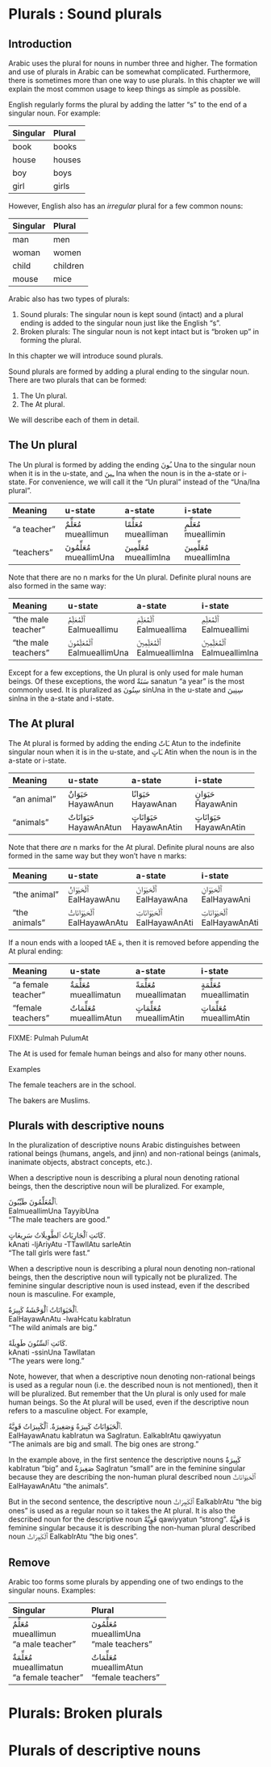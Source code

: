 # Plurals : Sound plurals

## Introduction

Arabic uses the plural for nouns in number three and higher. The formation and use of plurals in Arabic can be somewhat complicated. Furthermore, there is sometimes more than one way to use plurals. In this chapter we will explain the most common usage to keep things as simple as possible.

English regularly forms the plural by adding the latter "s" to the end of a singular noun. For example:

| Singular | Plural |
|:-----------|:-----------|
| book       | books      |
| house      | houses     |
| boy        | boys       |
| girl       | girls      |

However, English also has an _irregular_ plural for a few common nouns:

| Singular | Plural |
|:-----------|:-----------|
| man        | men        |
| woman      | women      |
| child      | children   |
| mouse      | mice       |

Arabic also has two types of plurals:

1. Sound plurals: The singular noun is kept sound (intact) and a plural ending is added to the singular noun just like the English "s".
2. Broken plurals: The singular noun is not kept intact but is "broken up" in forming the plural.

In this chapter we will introduce sound plurals.

Sound plurals are formed by adding a plural ending to the singular noun. There are two plurals that can be formed:

1. The [Un]{.trn} plural.
2. The [At]{.trn} plural.

We will describe each of them in detail.

## The [Un]{.trn} plural

The [Un]{.trn} plural is formed by adding the ending [ـُونَ]{.ar} [Una]{.trn} to the singular noun when it is in the u-state, and [ـِينَ]{.ar} [Ina]{.trn} when the noun is in the a-state or i-state. For convenience, we will call it the "[Un]{.trn} plural" instead of the "[Una]{.trn}/[Ina]{.trn} plural".

| Meaning    | u-state | a-state | i-state |
|:-----------|:-------------|:-------------|:-------------|
| "a teacher"  | [مُعَلِّمٌ]{.ar}<br>[mueallimun]{.trn}| [مُعَلِّمًا]{.ar}<br>[muealliman]{.trn} |[مُعَلِّمٍ]{.ar}<br>[mueallimin]{.trn} | 
| "teachers"  | [مُعَلِّمُونَ]{.ar}<br>[mueallimUna]{.trn}| [مُعَلِّمِينَ]{.ar}<br>[mueallimIna]{.trn} | [مُعَلِّمِينَ]{.ar}<br>[mueallimIna]{.trn} |

Note that there are no [n]{.trn} marks for the [Un]{.trn} plural. Definite plural nouns are also formed in the same way:

| Meaning    | u-state | a-state | i-state |
|:-----------|:-------------|:-------------|:-------------|
| "the male teacher"  | [ٱَلْمُعَلِّمُ]{.ar}<br>[Ealmueallimu]{.trn}| [ٱَلْمُعَلِّمَ]{.ar}<br>[Ealmueallima]{.trn} |[ٱَلْمُعَلِّمِ]{.ar}<br>[Ealmueallimi]{.trn} | 
| "the male teachers"  | [ٱَلْمُعَلِّمُونَ]{.ar}<br>[EalmueallimUna]{.trn}| [ٱَلْمُعَلِّمِينَ]{.ar}<br>[EalmueallimIna]{.trn} | [ٱَلْمُعَلِّمِينَ]{.ar}<br>[EalmueallimIna]{.trn} |

Except for a few exceptions, the [Un]{.trn} plural is only used for male human beings. Of these exceptions, the word [سَنَةٌ]{.ar} [sanatun]{.trn} "a year" is the most commonly used. It is pluralized as [سِنُونَ]{.ar} [sinUna]{.trn} in the u-state and [سِنِينَ]{.ar} [sinIna]{.trn} in the a-state and i-state.

## The [At]{.trn} plural

The [At]{.trn} plural is formed by adding the ending [ـَاتٌ]{.ar} [Atun]{.trn} to the indefinite singular noun when it is in the u-state, and [ـَاتٍ]{.ar} [Atin]{.trn} when the noun is in the a-state or i-state.

| Meaning    | u-state | a-state | i-state |
|:-----------|:-------------|:-------------|:-------------|
| "an animal"  | [حَيَوَانٌ]{.ar}<br>[HayawAnun]{.trn}| [حَيَوَانًا]{.ar}<br>[HayawAnan]{.trn} |[حَيَوَانٍ]{.ar}<br>[HayawAnin]{.trn} | 
| "animals"  | [حَيَوَانَاتٌ]{.ar}<br>[HayawAnAtun]{.trn}| [حَيَوَانَاتٍ]{.ar}<br>[HayawAnAtin]{.trn} | [حَيَوَانَاتٍ]{.ar}<br>[HayawAnAtin]{.trn} |

Note that there _are_ [n]{.trn} marks for the [At]{.trn} plural. Definite plural nouns are also formed in the same way but they won't have [n]{.trn} marks:

| Meaning    | u-state | a-state | i-state |
|:-----------|:-------------|:-------------|:-------------|
| "the animal"  | [ٱَلْحَيَوَانُ]{.ar}<br>[EalHayawAnu]{.trn}| [ٱَلْحَيَوَانَ]{.ar}<br>[EalHayawAna]{.trn} |[ٱَلْحَيَوَانِ]{.ar}<br>[EalHayawAni]{.trn} | 
| "the animals"  | [ٱَلْحَيَوَانَاتُ]{.ar}<br>[EalHayawAnAtu]{.trn}| [ٱَلْحَيَوَانَاتِ]{.ar}<br>[EalHayawAnAti]{.trn} | [ٱَلْحَيَوَانَاتِ]{.ar}<br>[EalHayawAnAti]{.trn} |

If a noun ends with a looped [tAE]{.trn} [ة]{.ar}, then it is removed before appending the [At]{.trn} plural ending:

| Meaning    | u-state | a-state | i-state |
|:-----------|:-------------|:-------------|:-------------|
| "a female teacher"  | [مُعَلِّمَةٌ]{.ar}<br>[mueallimatun]{.trn}| [مُعَلِّمَةً]{.ar}<br>[mueallimatan]{.trn} |[مُعَلِّمَةٍ]{.ar}<br>[mueallimatin]{.trn} | 
| "female teachers"  | [مُعَلِّمَاتٌ]{.ar}<br>[mueallimAtun]{.trn}| [مُعَلِّمَاتٍ]{.ar}<br>[mueallimAtin]{.trn} | [مُعَلِّمَاتٍ]{.ar}<br>[mueallimAtin]{.trn} |

FIXME: Pulmah PulumAt

The [At]{.trn} is used for female human beings and also for many other nouns.

Examples

The female teachers are in the school.

The bakers are Muslims.

## Plurals with descriptive nouns

In the pluralization of descriptive nouns Arabic distinguishes between rational beings (humans, angels, and jinn) and non-rational beings (animals, inanimate objects, abstract concepts, etc.).

When a descriptive noun is describing a plural noun denoting rational beings, then the descriptive noun will be pluralized. For example,

[ٱَلْمُعَلِّمُونَ طَيِّبُونَ.]{.ar}  
[EalmueallimUna TayyibUna]{.trn}  
"The male teachers are good."

[كَانَتِ ٱلْجَارِيَاتُ ٱلطَّوِيلَاتُ سَرِيعَاتٍ.]{.ar}  
[kAnati -ljAriyAtu -TTawIlAtu sarIeAtin]{.trn}  
"The tall girls were fast."

When a descriptive noun is describing a plural noun denoting non-rational beings, then the descriptive noun will typically not be pluralized. The feminine singular descriptive noun is used instead, even if the described noun is masculine. For example,

[ٱَلْحَيَوَانَاتُ ٱلْوَحْشَةُ كَبِيرَةٌ.]{.ar}  
[EalHayawAnAtu -lwaHcatu kabIratun]{.trn}  
"The wild animals are big."

[كَانَتِ ٱلسِّنُونَ طَوِيلَةً.]{.ar}  
[kAnati -ssinUna TawIlatan]{.trn}  
"The years were long."

Note, however, that when a descriptive noun denoting non-rational beings is used as a regular noun (i.e. the described noun is not mentioned), then it will be pluralized. But remember that the [Un]{.trn} plural is only used for male human beings. So the [At]{.trn} plural will be used, even if the descriptive noun refers to a masculine object. For example,

[ٱَلْحَيَوَانَاتُ كَبِيرَةٌ وَصَغِيرَةٌ. ٱَلْكَبِيرَاتُ قَوِيَّةٌ.]{.ar}  
[EalHayawAnatu kabIratun wa SagIratun. EalkabIrAtu qawiyyatun]{.trn}  
"The animals are big and small. The big ones are strong."

In the example above, in the first sentence the descriptive nouns [كَبِيرَةٌ]{.ar} [kabIratun]{.trn} "big" and [صَغِيرَةٌ]{.ar} [SagIratun]{.trn} "small" are in the feminine singular because they are describing the non-human plural described noun [ٱَلْحَيَوَانَاتُ]{.ar} [EalHayawAnAtu]{.trn} "the animals". 

But in the second sentence, the descriptive noun 
[ٱَلْكَبِيرَاتُ]{.ar} [EalkabIrAtu]{.trn} "the big ones"
is used as a regular noun so it takes the [At]{.trn} plural. It is also the described noun for the descriptive noun [قَوِيَّةٌ]{.ar} [qawiyyatun]{.trn} "strong".  [قَوِيَّةٌ]{.ar} is feminine singular because it is describing the non-human plural described noun [ٱَلْكَبِيرَاتُ]{.ar} [EalkabIrAtu]{.trn} "the big ones".

## Remove 

Arabic too forms some plurals by appending one of two endings to the singular nouns. Examples:

| Singular | Plural |
|:-----------|:-----------|
| [مُعَلِّمٌ]{.ar}<br>[mueallimun]{.trn}<br>"a male teacher"       | [مُعَلِّمُونَ]{.ar}<br>[mueallimUna]{.trn}<br>"male teachers"       |
| [مُعَلِّمَةٌ]{.ar}<br>[mueallimatun]{.trn}<br>"a female teacher"       | [مُعَلِّمَاتٌ]{.ar}<br>[mueallimAtun]{.trn}<br>"female teachers"       |

# Plurals: Broken plurals

# Plurals of descriptive nouns

